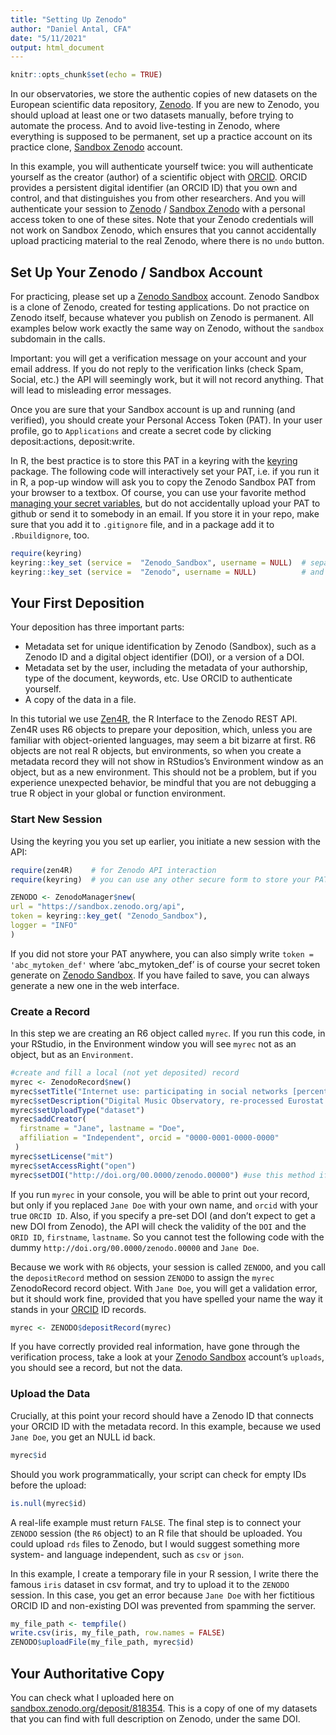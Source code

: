 ```yaml
---
title: "Setting Up Zenodo"
author: "Daniel Antal, CFA"
date: "5/11/2021"
output: html_document
---
```


```r
knitr::opts_chunk$set(echo = TRUE)
```

In our observatories, we store the authentic copies of new datasets on the European scientific data repository, [Zenodo](https://zenodo.org/). If you are new to Zenodo, you should upload at least one or two datasets manually, before trying to automate the process. And to avoid live-testing in Zenodo, where everything is supposed to be permanent, set up a practice account on its practice clone,  [Sandbox Zenodo](https://sandbox.zenodo.org/) account.  

In this example, you will authenticate yourself twice:  you will authenticate yourself as the creator (author) of a scientific object with [ORCID](https://orcid.org/). ORCID provides a persistent digital identifier (an ORCID ID) that you own and control, and that distinguishes you from other researchers. And you will authenticate your session to [Zenodo](https://zenodo.org/) /  [Sandbox Zenodo](https://sandbox.zenodo.org/)  with a personal access token to one of these sites.  Note that your Zenodo credentials will not work on Sandbox Zenodo, which ensures that you cannot accidentally upload practicing material to the real Zenodo, where there is no `undo` button.

## Set Up Your Zenodo / Sandbox Account

For practicing, please set up a [Zenodo Sandbox](https://sandbox.zenodo.org/) account. Zenodo Sandbox is a clone of Zenodo, created for testing applications. Do not practice on Zenodo itself, because whatever you publish on Zenodo is permanent. All examples below work exactly the same way on Zenodo, without the `sandbox` subdomain in the calls.

Important: you will get a verification message on your account and your email address.  If you do not reply to the verification links (check Spam, Social, etc.) the API will seemingly work, but it will not record anything. That will lead to misleading error messages.

Once you are sure that your Sandbox account is up and running (and verified), you should create your Personal Access Token (PAT). In your user profile, go to `Applications` and create a secret code by clicking deposit:actions, deposit:write.  

In R, the best practice is to store this PAT in a keyring with the [keyring](https://r-lib.github.io/keyring/index.html) package. The following code will interactively set your PAT, i.e. if you run it in R, a pop-up window will ask you to copy the Zenodo Sandbox PAT from your browser to a textbox. Of course, you can use your favorite method [managing your secret variables](https://cran.r-project.org/web/packages/httr/vignettes/secrets.html), but do not accidentally upload your PAT to github or send it to somebody in an email. If you store it in your repo, make sure that you add it to `.gitignore` file, and in a package add it to `.Rbuildignore`, too.

```r
require(keyring)
keyring::key_set (service =  "Zenodo_Sandbox", username = NULL)  # separately for the sandbox
keyring::key_set (service =  "Zenodo", username = NULL)          # and the real service
```

## Your First Deposition

Your deposition has three important parts:

* Metadata set for unique identification by Zenodo (Sandbox), such as a Zenodo ID and a digital object identifier (DOI), or a version of a DOI.
* Metadata set by the user, including the metadata of your authorship, type of the document, keywords, etc.  Use ORCID to authenticate yourself. 
* A copy of the data in a file. 

In this tutorial we use [Zen4R](https://github.com/eblondel/zen4R/wiki), the R Interface to the Zenodo REST API. Zen4R uses R6 objects to prepare your deposition, which, unless you are familiar with object-oriented languages, may seem a bit bizarre at first. R6 objects are not real R objects, but environments, so when you create a metadata record they will not show in RStudios's Environment window as an object, but as a new environment. This should not be a problem, but if you experience unexpected behavior, be mindful that you are not debugging a true R object in your global or function environment. 

### Start New Session 

Using the keyring you you set up earlier, you initiate a new session with the API:

```r
require(zen4R)    # for Zenodo API interaction 
require(keyring)  # you can use any other secure form to store your PAT

ZENODO <- ZenodoManager$new(
url = "https://sandbox.zenodo.org/api",
token = keyring::key_get( "Zenodo_Sandbox"),
logger = "INFO"
)

```

If you did not store your PAT anywhere, you can also simply write `token = 'abc_mytoken_def'` where 'abc_mytoken_def' is of course your secret token generate on [Zenodo Sandbox](https://sandbox.zenodo.org/). If you have failed to save, you can always generate a new one in the web interface.

### Create a Record

In this step we are creating an R6 object called `myrec`. If you run this code, in your RStudio, in the Environment window you will see `myrec` not as an object, but as an `Environment`.

```r
#create and fill a local (not yet deposited) record
myrec <- ZenodoRecord$new()
myrec$setTitle("Internet use: participating in social networks [percentage of individuals]")
myrec$setDescription("Digital Music Observatory, re-processed Eurostat data")
myrec$setUploadType("dataset")
myrec$addCreator(
  firstname = "Jane", lastname = "Doe",
  affiliation = "Independent", orcid = "0000-0001-0000-0000"
 )
myrec$setLicense("mit")
myrec$setAccessRight("open")
myrec$setDOI("http://doi.org/00.0000/zenodo.00000") #use this method if your DOI has been assigned elsewhere, outside Zenodo

```

If you run `myrec` in your console, you will be able to print out your record, but only if you replaced `Jane Doe` with your own name, and `orcid` with your true `ORCID ID`.  Also, if you specify a pre-set DOI (and don't expect to get a new DOI from Zenodo), the API will check the validity of the `DOI` and the `ORID ID`, `firstname`, `lastname`. So you cannot test the following code with the dummy `http://doi.org/00.0000/zenodo.00000` and `Jane Doe`.  

Because we work with `R6` objects, your session is called `ZENODO`, and you call the `depositRecord` method on session `ZENODO` to assign the `myrec` ZenodoRecord record object. With `Jane Doe`, you will get a validation error, but it should work fine, provided that you have spelled your name the way it stands in your [ORCID](https://orcid.org/) ID records. 

```r
myrec <- ZENODO$depositRecord(myrec)
```
If you have correctly provided real information, have gone through the verification process, take a look at your [Zenodo Sandbox](https://sandbox.zenodo.org/) account's `uploads`,  you should see a record, but not the data.

### Upload the Data

Crucially, at this point your record should have a Zenodo ID that connects your ORCID ID with the metadata record. In this example, because we used `Jane Doe`, you get an NULL id back. 

```r
myrec$id
```

Should you work programmatically, your script can check for empty IDs before the upload:

```r
is.null(myrec$id)
```

A real-life example must return `FALSE`. The final step is to connect your `ZENODO` session (the `R6` object) to an R file that should be uploaded. You could upload `rds` files to Zenodo, but I would suggest something more system- and language independent, such as `csv` or `json`.  

In this example, I create a temporary file in your R session, I write there the famous `iris` dataset in csv format, and try to upload it to the `ZENODO` session.  In this case, you get an error  because `Jane Doe` with her fictitious ORCID ID and non-existing DOI was prevented from spamming the server.

```r
my_file_path <- tempfile()
write.csv(iris, my_file_path, row.names = FALSE)
ZENODO$uploadFile(my_file_path, myrec$id)
```


## Your Authoritative Copy

You can check what I uploaded here on [sandbox.zenodo.org/deposit/818354](https://sandbox.zenodo.org/deposit/818354). This is a copy of one of my datasets that you can find with full description on Zenodo, under the same DOI.

